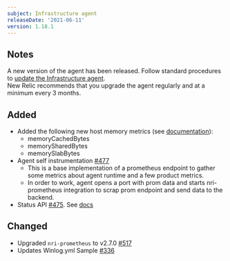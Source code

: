 ```yaml
---
subject: Infrastructure agent
releaseDate: '2021-06-11'
version: 1.18.1
---
```


## Notes
A new version of the agent has been released. Follow standard procedures to [update the Infrastructure agent](https://docs.newrelic.com/docs/infrastructure/install-configure-manage-infrastructure/update-or-uninstall/update-infrastructure-agent).  
New Relic recommends that you upgrade the agent regularly and at a minimum every 3 months.

## Added
- Added the following new host memory metrics (see [documentation](https://docs.newrelic.com/attribute-dictionary/?attribute_name=&events_tids%5B%5D=8407&event=SystemSample)):
    - memoryCachedBytes
    - memorySharedBytes
    - memorySlabBytes
- Agent self instrumentation [#477](https://github.com/newrelic/infrastructure-agent/pull/477)
    - This is a base implementation of a prometheus endpoint to gather some metrics about agent runtime and a few product metrics. 
    - In order to work, agent opens a port with prom data and starts nri-prometheus integration to scrap prom endpoint and send data to the backend.
- Status API [#475](https://github.com/newrelic/infrastructure-agent/pull/475). See [docs](https://github.com/newrelic/infrastructure-agent/blob/master/docs/status_api.md)

## Changed
- Upgraded `nri-prometheus` to v2.7.0 [#517](https://github.com/newrelic/infrastructure-agent/pull/517)
- Updates Winlog.yml Sample [#336](https://github.com/newrelic/infrastructure-agent/pull/336)
